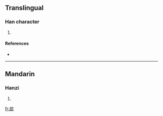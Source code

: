 ==Translingual==

===Han character===
{{Han char|rn=76|rad=欠|as=05|sn=9|four=|canj=山山弓人 (UUNO)}}

# {{defn|Han|sort=欠05}}

====References====
* {{Han ref|kx=0566.330|dkj=16040|dj=0955.230|hdz=32137.110|uh=6B2A|ud=27434}}

----

==Mandarin==

===Hanzi===
{{cmn-hanzi|pin=[[chù]] ([[chu4]])|wg=ch'u<sup>4</sup>}}

# {{defn|Mandarin}}

[[fr:欪]]